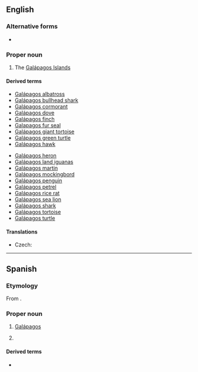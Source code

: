 {{also|Galapagos|galápagos}}

==English==

===Alternative forms===
* {{alt|en|Galapagos}}

===Proper noun===
{{en-proper noun}}

# The [[Galápagos Islands]]

====Derived terms====
{{der-top}}
* [[Galápagos albatross]]
* [[Galápagos bullhead shark]]
* [[Galápagos cormorant]]
* [[Galápagos dove]]
* [[Galápagos finch]]
* [[Galapagos fur seal]]
* [[Galápagos giant tortoise]]
* [[Galápagos green turtle]]
* [[Galápagos hawk]]
{{der-mid}}
* [[Galápagos heron]]
* [[Galápagos land iguanas]]
* [[Galápagos martin]]
* [[Galápagos mockingbord]]
* [[Galápagos penguin]]
* [[Galápagos petrel]]
* [[Galápagos rice rat]]
* [[Galápagos sea lion]]
* [[Galápagos shark]]
* [[Galápagos tortoise]]
* [[Galápagos turtle]]
{{der-bottom}}

====Translations====
{{trans-top|the Galápagos Islands}}
* Czech: {{t+|cs|Galapágy|p}}
{{trans-mid}}
{{trans-bottom}}

----

==Spanish==

===Etymology===
From {{m|es|galápago}}.

===Proper noun===
{{es-proper noun}}

# [[#English|Galápagos]]
#: {{syn|es|Archipiélago de Colón}}
# {{place|es|province|c/Ecuador}}

====Derived terms====
* {{l|es|galapaguense}}